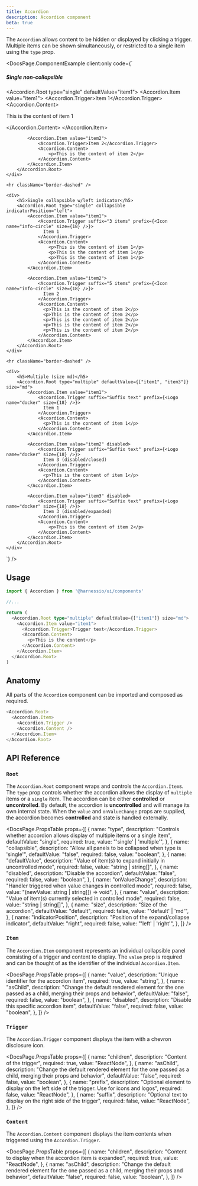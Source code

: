 ```yaml
---
title: Accordion
description: Accordion component
beta: true
---
```


The `Accordion` allows content to be hidden or displayed by clicking a trigger. Multiple items can be shown simultaneously, or restricted to a single item using the `type` prop.


<DocsPage.ComponentExample
  client:only
  code={`<div className="min-w-[400px] flex flex-col gap-8">
    <div>
        <h5>Single non-collapsible</h5>
        <Accordion.Root type="single" defaultValue="item1">
            <Accordion.Item value="item1">
                <Accordion.Trigger>Item 1</Accordion.Trigger>
                <Accordion.Content>
                    <p>This is the content of item 1</p>
                </Accordion.Content>
            </Accordion.Item>

            <Accordion.Item value="item2">
                <Accordion.Trigger>Item 2</Accordion.Trigger>
                <Accordion.Content>
                    <p>This is the content of item 2</p>
                </Accordion.Content>
            </Accordion.Item>
        </Accordion.Root>
    </div>

    <hr className="border-dashed" />

    <div>
        <h5>Single collapsible w/left indicator</h5>
        <Accordion.Root type="single" collapsible indicatorPosition="left">
            <Accordion.Item value="item1">
                <Accordion.Trigger suffix="3 items" prefix={<Icon name="info-circle" size={18} />}>
                  Item 1
                </Accordion.Trigger>
                <Accordion.Content>
                    <p>This is the content of item 1</p>
                    <p>This is the content of item 1</p>
                    <p>This is the content of item 1</p>
                </Accordion.Content>
            </Accordion.Item>

            <Accordion.Item value="item2">
                <Accordion.Trigger suffix="5 items" prefix={<Icon name="info-circle" size={18} />}>
                  Item 2
                </Accordion.Trigger>
                <Accordion.Content>
                  <p>This is the content of item 2</p>
                  <p>This is the content of item 2</p>
                  <p>This is the content of item 2</p>
                  <p>This is the content of item 2</p>
                  <p>This is the content of item 2</p>
                </Accordion.Content>
            </Accordion.Item>
        </Accordion.Root>
    </div>

    <hr className="border-dashed" />

    <div>
        <h5>Multiple (size md)</h5>
        <Accordion.Root type="multiple" defaultValue={["item1", "item3"]} size="md">
            <Accordion.Item value="item1">
                <Accordion.Trigger suffix="Suffix text" prefix={<Logo name="docker" size={18} />}>
                  Item 1
                </Accordion.Trigger>
                <Accordion.Content>
                  <p>This is the content of item 1</p>
                </Accordion.Content>
            </Accordion.Item>

            <Accordion.Item value="item2" disabled>
                <Accordion.Trigger suffix="Suffix text" prefix={<Logo name="docker" size={18} />}>
                  Item 3 (disabled/closed)
                </Accordion.Trigger>
                <Accordion.Content>
                  <p>This is the content of item 1</p>
                </Accordion.Content>
            </Accordion.Item>

            <Accordion.Item value="item3" disabled>
                <Accordion.Trigger suffix="Suffix text" prefix={<Logo name="docker" size={18} />}>
                  Item 3 (disabled/expanded)
                </Accordion.Trigger>
                <Accordion.Content>
                    <p>This is the content of item 2</p>
                </Accordion.Content>
            </Accordion.Item>
        </Accordion.Root>
    </div>

</div>`}
/>

## Usage

```typescript jsx
import { Accordion } from '@harnessio/ui/components'

//...

return (
  <Accordion.Root type="multiple" defaultValue={["item1"]} size="md">
    <Accordion.Item value="item1">
      <Accordion.Trigger>Trigger text</Accordion.Trigger>
      <Accordion.Content>
        <p>This is the content</p>
      </Accordion.Content>
    </Accordion.Item>
  </Accordion.Root>
)
```

## Anatomy

All parts of the `Accordion` component can be imported and composed as required.

```typescript jsx
<Accordion.Root>
  <Accordion.Item>
    <Accordion.Trigger />
    <Accordion.Content />
  </Accordion.Item>
</Accordion.Root>
```

## API Reference

### `Root`

The `Accordion.Root` component wraps and controls the `Accordion.Item`s. The `type` prop controls whether the accordion
allows the display of `multiple` items or a `single` item. The accordion can be either **controlled** or **uncontrolled**.
By default, the accordion is **uncontrolled** and will manage its own internal state. When the `value` and `onValueChange`
props are supplied, the accordion becomes **controlled** and state is handled externally.

<DocsPage.PropsTable
  props={[
    {
      name: "type",
      description:
        "Controls whether accordion allows display of multiple items or a single item",
      defaultValue: "single",
      required: true,
      value: "'single' | 'multiple'",
    },
    {
      name: "collapsible",
      description: "Allow all panels to be collapsed when type is 'single'",
      defaultValue: "false",
      required: false,
      value: "boolean",
    },
    {
      name: "defaultValue",
      description: "Value of item(s) to expand initially in uncontrolled mode",
      required: false,
      value: "string | string[]",
    },
    {
      name: "disabled",
      description: "Disable the accordion",
      defaultValue: "false",
      required: false,
      value: "boolean",
    },
    {
      name: "onValueChange",
      description: "Handler triggered when value changes in controlled mode",
      required: false,
      value: "(newValue: string | string[]) => void",
    },
    {
      name: "value",
      description: "Value of item(s) currently selected in controlled mode",
      required: false,
      value: "string | string[]",
    },
    {
      name: "size",
      description: "Size of the accordion",
      defaultValue: "default",
      required: false,
      value: "'default' | 'md'",
    },
    {
      name: "indicatorPosition",
      description: "Position of the expand/collapse indicator",
      defaultValue: "right",
      required: false,
      value: "'left' | 'right'",
    },
  ]}
/>

### `Item`

The `Accordion.Item` component represents an individual collapsible panel consisting of a trigger and content to display.
The `value` prop is required and can be thought of as the identifier of the individual `Accordion.Item`.

<DocsPage.PropsTable
  props={[
    {
      name: "value",
      description: "Unique identifier for the accordion item",
      required: true,
      value: "string",
    },
    {
      name: "asChild",
      description:
        "Change the default rendered element for the one passed as a child, merging their props and behavior",
      defaultValue: "false",
      required: false,
      value: "boolean",
    },
    {
      name: "disabled",
      description: "Disable this specific accordion item",
      defaultValue: "false",
      required: false,
      value: "boolean",
    },
  ]}
/>

### `Trigger`

The `Accordion.Trigger` component displays the item with a chevron disclosure icon.

<DocsPage.PropsTable
  props={[
    {
      name: "children",
      description: "Content of the trigger",
      required: true,
      value: "ReactNode",
    },
    {
      name: "asChild",
      description:
        "Change the default rendered element for the one passed as a child, merging their props and behavior",
      defaultValue: "false",
      required: false,
      value: "boolean",
    },
    {
      name: "prefix",
      description:
        "Optional element to display on the left side of the trigger. Use for icons and logos",
      required: false,
      value: "ReactNode",
    },
    {
      name: "suffix",
      description: "Optional text to display on the right side of the trigger",
      required: false,
      value: "ReactNode",
    },
  ]}
/>

### `Content`

The `Accordion.Content` component displays the item contents when triggered using the `Accordion.Trigger`.

<DocsPage.PropsTable
  props={[
    {
      name: "children",
      description: "Content to display when the accordion item is expanded",
      required: true,
      value: "ReactNode",
    },
    {
      name: "asChild",
      description:
        "Change the default rendered element for the one passed as a child, merging their props and behavior",
      defaultValue: "false",
      required: false,
      value: "boolean",
    },
  ]}
/>
